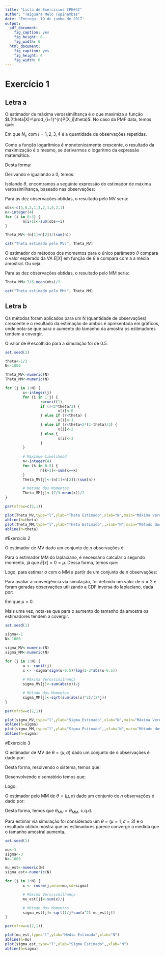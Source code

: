 ```yaml
---
title: "Lista de Exercicios IPE#4C"
author: "Taiguara Melo Tupinambas"
date: 'Entrega: 19 de junho de 2017'
output:
  pdf_document:
    fig_caption: yes
    fig_height: 8
    fig_width: 6
  html_document:
    fig_caption: yes
    fig_height: 4
    fig_width: 6
---
```


# Exercício 1
## Letra a

O estimador de máxima verossimilhança é o que maximiza a função $L(\theta|X)=\prod_{i=1}^{n}P(X_i|\theta)$.
No caso da PMF data, temos que:

\begin{gather} 
        L(\theta|X)=\Bigg(\frac{2\theta}{3}\Bigg)^{N_0}\Bigg(\frac{\theta}{3}\Bigg)^{N_1}\Bigg(\frac{2(1-\theta)}{3}\Bigg)^{N_2}\Bigg(\frac{(1-\theta)}{3}\Bigg)^{N_3}
\end{gather}

Em que $N_i$, com $i=1,2,3,4$ é a quantidade de observações repetidas.

Como a função logarítmica é monotonicamente crescente, o resultado da maximização é o mesmo, se derivarmos o logaritmo da expressão matemática.

Desta forma:

\begin{gather} 
        logL(\theta|X)=N_0(log(2)+log(\theta)-log(3))+N_1(log(\theta)-log(3))+\\N_2(log(2)+log(1-\theta)-log(3))+N_3(log(1-\theta)-log(3))
\end{gather}

Derivando e igualando a 0, temos:


\begin{gather} 
        \frac{d logL(\theta|X)}{d \theta}=\frac{1}{\theta}(N_0+N_1)-\frac{1}{1-\theta}(N_2+N_3)=0
\end{gather}

Isolando $\theta$, encontramos a seguinte expressão do estimador de máxima verossimilhança, baseado nas observações:

\begin{gather} 
        \hat{\theta}=\frac{N_0+N_1}{N_0+N_1+N_2+N_3}
\end{gather}

Para as dez observações obtidas, o resultado pelo MV seria:

```r

obs<-c(3,0,2,1,3,2,1,0,2,1)
n<-integer(4)
for (i in 0:3) {
        n[i+1]<-sum(obs==i)
}

Theta_MV<-(n[1]+n[2])/(sum(n))

cat("Theta estimado pelo MV:", Theta_MV)

``` 

O estimador  do métodos dos momentos para o único parâmetro $\theta$ compara o valor esperado da VA $E[X]$ em função de $\theta$ e compara com a a média amostral. Ou seja:

\begin{gather} 
        E[X]=0.\frac{2\theta}{3}+1\frac{\theta}{3}+2\frac{2(1-\theta)}{3}+3\frac{(1-\theta)}{3}\\
        E[X]=\frac{7}{3}-2\theta\\
        \theta=\frac{7}{6}-\frac{E[X]}{2}\\
        \hat \theta=\frac{7}{6}-\frac{\hat \mu}{2}
\end{gather}

Para as dez observações obtidas, o resultado pelo MM seria:

```r

Theta_MM<-7/6-mean(obs)/2

cat("Theta estimado pelo MM:", Theta_MM)

``` 

## Letra b

Os métodos foram aplicados para um N (quantidade de observações) crescente e o resultado da estimação de ambos é apresentada em gráficos, onde nota-se que para o aumento do tamanho da amostra os estimadores tendem a covergir.

O valor de $\theta$ escolhido para a simulação foi de 0.5.

```r

set.seed(1)

theta<-1/2
N<-1000

Theta_MV<-numeric(N)
Theta_MM<-numeric(N)

for (j in 1:N) {
        x<-integer(j)
        for (i in 1:j) {
                r=runif(1)
                if (r<2*theta/3) {
                        x[i]<-0
                } else if (r<theta) {
                        x[i]<-1
                } else if (r<theta+2*(1-theta)/3) {
                        x[i]<-2
                } else {
                        x[i]<-3
                }
        }
        
        # Maximum Likelihood
        n<-integer(4)
        for (k in 0:3) {
                n[k+1]<-sum(x==k)
        }
        Theta_MV[j]<-(n[1]+n[2])/(sum(n))

        # Método dos Momentos
        Theta_MM[j]<-(7/3-mean(x))/2
}

par(mfrow=c(2,1))

plot(Theta_MV,type="l",ylab="Theta Estimado",xlab="N",main="Máxima Verossimilhança")
abline(h=theta)
plot(Theta_MM,type="l",ylab="Theta Estimado",,xlab="N",main="Método dos Momentos")
abline(h=theta)

```

#Exercício 2

O estimador de MV dado um conjunto de $n$ observações é:

\begin{gather} 
        log(L(\sigma|X))=\sum_{i=1}^n\Bigg [ -log(2) -log(\sigma)-\frac{|x_1|}{\sigma} \Bigg ]\\
        \frac{dlog(L(\sigma|X))}{d\sigma}=\sum_{i=1}^n\Bigg [-\frac{1}{\sigma}+\frac{|x_i|}{\sigma^2} \Bigg ]=0\\
        -\frac{n}{\sigma}+\sum_{i=1}^n\Bigg [\frac{|x_i|}{\sigma^2} \Bigg ]=0\\
        \hat \sigma_{MV}=\sum_{i=1}^n\Bigg [\frac{|x_i|}{n} \Bigg ]\\
\end{gather}

Para o estimador MM do laplaciano, é necessário calcular o segundo momento, já que $E[x]=0=\mu$. Dessa forma, temos que:

\begin{gather} 
        Var[X]=2\sigma^2=E[X^2]-E[X]^2
        E[X^2]=2\sigma^2
\end{gather}

Logo, para estimar $\sigma$ com o MM a partir de um conjunto de $n$ observações:

\begin{gather} 
        \hat E [X^2]=\sum_n \frac{|x_i|^2}{n}=2\hat \sigma^2\\\\
        \hat \sigma=\sqrt{\frac{\sum |x_i|^2}{2N}}
\end{gather}


Para avaliar a convergência via simulação, foi definido um valor de $\sigma=2$ e foram geradas observações utilizando a CDF inversa do laplaciano, dada por:

\begin{gather} 
        F^{-1}(x)=\mu-\sigma sgn(x-0.5)ln(1-2|x-0.5|)
\end{gather}

Em que $\mu=0$.

Mais uma vez, nota-se que para o aumento do tamanho da amostra os estimadores tendem a covergir.

```r

set.seed(1)

sigma<-1
N<-1000

sigma_MV<-numeric(N)
sigma_MM<-numeric(N)

for (j in 1:N) {
        u <- runif(j)
        x <- -sigma*sign(u-0.5)*log(1-2*abs(u-0.5))
        
        # Máxima Verossimilhança
        sigma_MV[j]<-sum(abs(x))/j

        # Método dos Momentos
        sigma_MM[j]<-sqrt(sum(abs(x)^2)/(2*j))
}

par(mfrow=c(2,1))

plot(sigma_MV,type="l",ylab="Sigma Estimado",xlab="N",main="Máxima Verossimilhança")
abline(h=sigma)
plot(sigma_MM,type="l",ylab="Sigma Estimado",,xlab="N",main="Método dos Momentos")
abline(h=sigma)

```


#Exercício 3


O estimador de MV de $\theta=(\mu,\sigma)$ dado um conjunto de $n$ observações é dado por:

\begin{gather}
        log(L(\theta|X))=\sum_{i=1}^n\Bigg [ -log\sigma -\frac{1}{2}log2\pi-\frac{1}{2\sigma^2}\big(x_i-\mu\big)^2\Bigg ]\\
        log(L(\theta|X))=-nlog\sigma-\frac{n}{2}log2\pi-\frac{1}{2\sigma^2}\sum_n\big(x_i-\mu\big)^2\\\\
        \frac{\delta log(L(\theta|X))}{\delta \mu}=-\frac{1}{\sigma^2}\sum_n\big(x_i-\mu\big)=0\\
        \frac{\delta log(L(\theta|X))}{\delta \sigma}=-\frac{n}{\sigma}+\frac{1}{\sigma^{3}}\sum_n\big(x_i-\mu\big)^2=0\\
\end{gather}

Desta forma, resolvendo o sistema, temos que:

\begin{gather}
        \hat \mu_{MV}=\bar x\\
        \hat \sigma_{MV}=\sqrt{\frac{1}{n}\sum_n\big(x_i-\bar x\big)^2}
\end{gather}

Desenvolvendo o somatório temos que:

\begin{gather}
        \frac{1}{n}\sum_n\big(x_i-\bar x\big)^2= \frac{1}{n}\sum_n\big(x_i^2-2x_i\bar x +\bar x^2\big)=
        \frac{1}{n}\sum_nx_i^2-2\bar x \frac{1}{n}\sum_n x_i+\bar x^2\\
        = \frac{1}{n}\sum_nx_i^2-2\bar x^2+\bar x^2=\frac{1}{n}\sum_nx_i^2-\bar x^2
\end{gather}

Logo:

\begin{gather}
        \hat \mu_{MV}=\bar x\\
        \hat \sigma_{MV}=\sqrt{\frac{1}{n}\sum_nx_i^2-\bar x^2}
\end{gather}


O estimador pelo MM de $\theta=(\mu,\sigma)$ dado um conjunto de $n$ observações é dado por:

\begin{gather}
        E[X]=\mu\\
        \hat \mu_{MM}=\bar x\\\\
        E[X^2]=Var[X]-\mu^2=\sigma^2-\mu^2\\
        \sigma^2=E[X^2]-\mu^2\\
        \hat \sigma_{MM}=\sqrt{\frac{1}{n}\sum_nx_i^2-\bar x^2}
\end{gather}


Desta forma, temos que $\theta_{MV}=\theta_{MM}$, c.q.d.


Para estimar via simulação foi considerado um $\theta=(\mu=1,\sigma=3)$ e o resultado obtido mostra que os estimadores parece convergir a medida que o tamanho amostral aumenta.

```r

set.seed(1)

mu<-1
sigma<-3
N<-1000

mu_est<-numeric(N)
sigma_est<-numeric(N)

for (j in 1:N) {
        x <- rnorm(j,mean=mu,sd=sigma)

        # Máxima Verossimilhança
        mu_est[j]<-sum(x)/j

        # Método dos Momentos
        sigma_est[j]<-sqrt(1/j*sum(x^2)-mu_est[j])
}

par(mfrow=c(2,1))

plot(mu_est,type="l",ylab="Média Estimada",xlab="N")
abline(h=mu)
plot(sigma_est,type="l",ylab="Sigma Estimado",,xlab="N")
abline(h=sigma)

```














